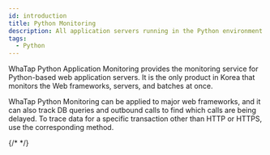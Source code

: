 ```yaml
---
id: introduction
title: Python Monitoring
description: All application servers running in the Python environment can be monitored.
tags:
  - Python
---
```



WhaTap Python Application Monitoring provides the monitoring service for Python-based web application servers. It is the only product in Korea that monitors the Web frameworks, servers, and batches at once.

WhaTap Python Monitoring can be applied to major web frameworks, and it can also track DB queries and outbound calls to find which calls are being delayed. To trace data for a specific transaction other than HTTP or HTTPS, use the corresponding method. 

{/* <Videos url="https://www.whatap.io/old/video/product/ko/app_python_webframework.mp4" /> */}


<Apmcommonintro />

